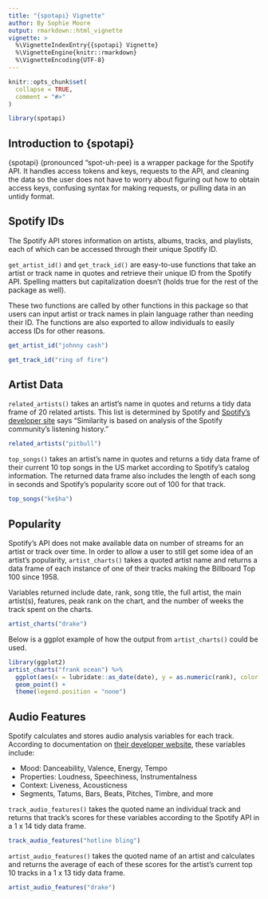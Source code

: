```yaml
---
title: "{spotapi} Vignette"
author: By Sophie Moore
output: rmarkdown::html_vignette
vignette: >
  %\VignetteIndexEntry{{spotapi} Vignette}
  %\VignetteEngine{knitr::rmarkdown}
  %\VignetteEncoding{UTF-8}
---
```


```r
knitr::opts_chunk$set(
  collapse = TRUE,
  comment = "#>"
)
```

```r
library(spotapi)
```

## Introduction to {spotapi}

{spotapi} (pronounced "spot-uh-pee) is a wrapper package for the Spotify API. It handles access tokens and keys, requests to the API, and cleaning the data so the user does not have to worry about figuring out how to obtain access keys, confusing syntax for making requests, or pulling data in an untidy format. 

## Spotify IDs

The Spotify API stores information on artists, albums, tracks, and playlists, each of which can be accessed through their unique Spotify ID. 

`get_artist_id()` and `get_track_id()` are easy-to-use functions that take an artist or track name in quotes and retrieve their unique ID from the Spotify API. Spelling matters but capitalization doesn't (holds true for the rest of the package as well). 

These two functions are called by other functions in this package so that users can input artist or track names in plain language rather than needing their ID. The functions are also exported to allow individuals to easily access IDs for other reasons. 

```r
get_artist_id("johnny cash")
```

```r
get_track_id("ring of fire")
```

## Artist Data

`related_artists()` takes an artist's name in quotes and returns a tidy data frame of 20 related artists. This list is determined by Spotify and [Spotify's developer site](https://developer.spotify.com/documentation/web-api/reference/#/operations/get-an-artists-related-artists) says "Similarity is based on analysis of the Spotify community's listening history."

```r
related_artists("pitbull")
```

`top_songs()` takes an artist's name in quotes and returns a tidy data frame of their current 10 top songs in the US market according to Spotify's catalog information. The returned data frame also includes the length of each song in seconds and Spotify's popularity score out of 100 for that track. 

```r
top_songs("ke$ha")
```

## Popularity 

Spotify's API does not make available data on number of streams for an artist or track over time. In order to allow a user to still get some idea of an artist's popularity, `artist_charts()` takes a quoted artist name and returns a data frame of each instance of one of their tracks making the Billboard Top 100 since 1958. 

Variables returned include date, rank, song title, the full artist, the main artist(s), features, peak rank on the chart, and the number of weeks the track spent on the charts.

```r
artist_charts("drake")
```

Below is a ggplot example of how the output from `artist_charts()` could be used. 

```r
library(ggplot2)
artist_charts("frank ocean") %>% 
  ggplot(aes(x = lubridate::as_date(date), y = as.numeric(rank), color = song)) +
  geom_point() +
  theme(legend.position = "none")
```

## Audio Features

Spotify calculates and stores audio analysis variables for each track. According to documentation on [their developer website](https://developer.spotify.com/discover/#recommendations), these variables include:

  * Mood: Danceability, Valence, Energy, Tempo
  * Properties: Loudness, Speechiness, Instrumentalness
  * Context: Liveness, Acousticness
  * Segments, Tatums, Bars, Beats, Pitches, Timbre, and more
  
`track_audio_features()` takes the quoted name an individual track and returns that track's scores for these variables according to the Spotify API in a 1 x 14 tidy data frame. 

```r
track_audio_features("hotline bling")
```

`artist_audio_features()` takes the quoted name of an artist and calculates and returns the average of each of these scores for the artist's current top 10 tracks in a 1 x 13 tidy data frame. 

```r
artist_audio_features("drake")
```


